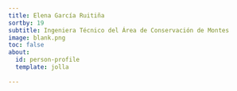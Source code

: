```yaml
---
title: Elena García Ruitiña
sortby: 19
subtitle: Ingeniera Técnico del Área de Conservación de Montes
image: blank.png
toc: false
about:
  id: person-profile
  template: jolla
 
---
```


:::{#person-profile}
:::




